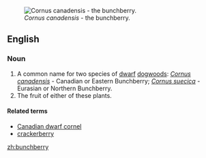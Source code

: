 [[Image:Cornus canadensis 25781.JPG|thumb|''Cornus canadensis'' - the bunchberry.]]
==English==

===Noun===
{{wikipedia}}
{{en-noun|bunchberries}}

# A common name for two species of [[dwarf]] [[dogwood]]s: ''[[Cornus canadensis]]'' - Canadian or Eastern Bunchberry; ''[[Cornus suecica]]'' - Eurasian or Northern Bunchberry.
# The fruit of either of these plants.

====Related terms====
* [[Canadian dwarf cornel]]
* [[crackerberry]]

[[zh:bunchberry]]
